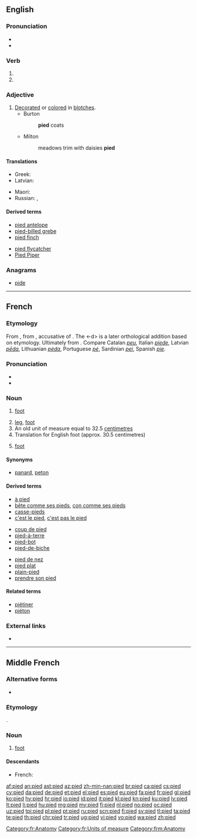 ==English==

===Pronunciation===
* {{IPA|/paɪd/|lang=en}}
* {{rhymes|aɪd|lang=en}}

===Verb===
{{head|en|verb form}}

# {{en-past of|pi}}
# {{en-past of|pie}}

===Adjective===
{{en-adj}}

# [[decorate|Decorated]] or [[color]]ed in [[blotch]]es.
#* Burton
#*: '''pied''' coats
#* Milton
#*: meadows trim with daisies '''pied'''

====Translations====
{{trans-top|decorated or colored in blotches}}
* Greek: {{t+|el|παρδαλός|m}}
* Latvian: {{t+|lv|raibs}}
{{trans-mid}}
* Maori: {{t|mi|ōpure}}
* Russian: {{t+|ru|пёстрый|m}}, {{t+|ru|разноцве́тный|m}}
{{trans-bottom}}

====Derived terms====
{{der-top}}
* [[pied antelope]]
* [[pied-billed grebe]]
* [[pied finch]]
{{der-mid}}
* [[pied flycatcher]]
* [[Pied Piper]]
{{der-bottom}}

===Anagrams===
* [[pide#English|pide]]

----

==French==

===Etymology===
From {{etyl|fro|fr}} {{m|fro|pié}}, from {{etyl|la|fr}} {{m|la|pedem}}, accusative of {{m|la|pes}}. The <-d> is a later orthological addition based on etymology. Ultimately from {{etyl|ine-pro|fr}} {{m|ine-pro|*pṓds}}. Compare Catalan ''[[peu]]'', Italian ''[[piede]]'', Latvian ''[[pēda]]'', Lithuanian ''[[pėda]]'', Portuguese ''[[pé]]'', Sardinian ''[[pei]]'', Spanish ''[[pie]]''.

===Pronunciation===
* {{audio|Fr-pied.ogg|audio|lang=fr}}
* {{IPA|/pje/|lang=fr}}

===Noun===
{{fr-noun|m}}

# {{label|fr|anatomy}} [[foot]]
# [[leg]], [[foot]] {{gloss|projection on the bottom of a piece of equipment to support it}}
# An old unit of measure equal to 32.5 [[centimetre]]s
# Translation for English foot (approx. 30.5 centimetres)
# {{label|fr|poetry}} [[foot]]

====Synonyms====
* {{sense|organ}} {{qualifier|slang}} [[panard]], {{qualifier|informal}} [[peton]]

====Derived terms====
{{der-top3}}
* [[à pied]]
* [[bête comme ses pieds]], [[con comme ses pieds]]
* [[casse-pieds]]
* [[c'est le pied]], [[c'est pas le pied]]
{{der-mid3}}
* [[coup de pied]]
* [[pied-à-terre]]
* [[pied-bot]]
* [[pied-de-biche]]
{{der-mid3}}
* [[pied de nez]]
* [[pied plat]]
* [[plain-pied]]
* [[prendre son pied]]
{{der-bottom}}

====Related terms====
* [[piétiner]]
* [[piéton]]

===External links===
* {{R:TLFi}}

[[Category:fr:Anatomy]]
[[Category:fr:Units of measure]]

----

==Middle French==

===Alternative forms===
* {{l|frm|pié}}

===Etymology===
{{etyl|fro|frm}} {{m|fro|pié}}.

===Noun===
{{frm-noun|m}}

# [[foot]]

====Descendants====
* French: {{l|fr|pied}}

[[Category:frm:Anatomy]]

[[af:pied]]
[[an:pied]]
[[ast:pied]]
[[az:pied]]
[[zh-min-nan:pied]]
[[br:pied]]
[[ca:pied]]
[[cs:pied]]
[[cy:pied]]
[[da:pied]]
[[de:pied]]
[[et:pied]]
[[el:pied]]
[[es:pied]]
[[eu:pied]]
[[fa:pied]]
[[fr:pied]]
[[gl:pied]]
[[ko:pied]]
[[hy:pied]]
[[hr:pied]]
[[io:pied]]
[[id:pied]]
[[it:pied]]
[[kl:pied]]
[[kn:pied]]
[[ku:pied]]
[[lv:pied]]
[[lt:pied]]
[[li:pied]]
[[hu:pied]]
[[mg:pied]]
[[my:pied]]
[[fj:pied]]
[[nl:pied]]
[[no:pied]]
[[oc:pied]]
[[uz:pied]]
[[tpi:pied]]
[[pl:pied]]
[[pt:pied]]
[[ru:pied]]
[[scn:pied]]
[[fi:pied]]
[[sv:pied]]
[[tl:pied]]
[[ta:pied]]
[[te:pied]]
[[th:pied]]
[[chr:pied]]
[[tr:pied]]
[[ug:pied]]
[[vi:pied]]
[[vo:pied]]
[[wa:pied]]
[[zh:pied]]